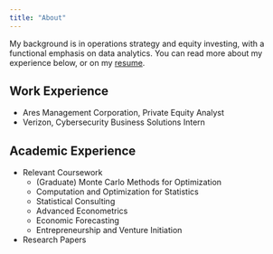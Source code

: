 ```yaml
---
title: "About"
---
```


My background is in operations strategy and equity investing, with a functional emphasis on data analytics. You can read more about my experience below, or on my [resume](resume.pdf "resume").

## Work Experience

- Ares Management Corporation, Private Equity Analyst
- Verizon, Cybersecurity Business Solutions Intern

## Academic Experience

- Relevant Coursework
  - (Graduate) Monte Carlo Methods for Optimization
  - Computation and Optimization for Statistics
  - Statistical Consulting
  - Advanced Econometrics
  - Economic Forecasting
  - Entrepreneurship and Venture Initiation
- Research Papers